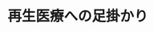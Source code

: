 ﻿---
title: "再生医療への足掛かり"
category: "生命理工"
vol: "86"
interviewee: "粂・白木"
url: ""
tags: []
pdf: "86-1-kume.pdf"
facephoto: ""
career: ""
preface: "粂・白木では再生医療で用いることができる細胞を作る研究を行なっている。再生医療は期待が大きい反面、まだ研究されるべきことが数多く残っている。目標とする細胞を作るためには、細胞が特定の機能をもつようになる分化についての研究が欠かせない。本稿では糖尿病に深く関係する細胞を作るために、どのような研究が行われているのかを紹介する。"
---
